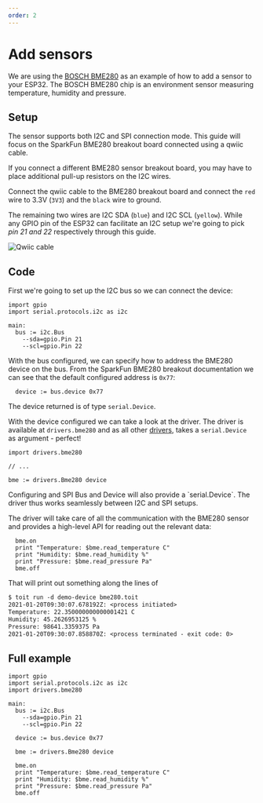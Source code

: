 ```yaml
---
order: 2
---
```



# Add sensors

We are using the [BOSCH BME280](https://www.bosch-sensortec.com/products/environmental-sensors/humidity-sensors-bme280/) as an example of how to add a sensor to your ESP32.
The BOSCH BME280 chip is an environment sensor measuring temperature, humidity and pressure.

## Setup

The sensor supports both I2C and SPI connection mode. This guide will focus on the SparkFun BME280 breakout board connected using a qwiic cable.

<Note>
If you connect a different BME280 sensor breakout board, you may have to place additional pull-up resistors on the I2C wires.
</Note>

Connect the qwiic cable to the BME280 breakout board and connect the `red` wire to 3.3V (`3V3`) and the `black` wire to ground.

The remaining two wires are I2C SDA (`blue`) and I2C SCL (`yellow`). While any GPIO pin of the ESP32 can facilitate an I2C setup we're going to pick _pin 21 and 22_ respectively through this guide.

<img src={Qwiic} alt="Qwiic cable" />

## Code

First we're going to set up the I2C bus so we can connect the device:

<!-- ANALYZE CODE -->
```
import gpio
import serial.protocols.i2c as i2c

main:
  bus := i2c.Bus
    --sda=gpio.Pin 21
    --scl=gpio.Pin 22
```

With the bus configured, we can specify how to address the BME280 device on the bus. From the SparkFun BME280 breakout documentation we can see that the default configured address is `0x77`:

```
  device := bus.device 0x77
```

The device returned is of type `serial.Device`.

With the device configured we can take a look at the driver.
The driver is available at `drivers.bme280` and as all other [drivers](https://libs.toit.io/drivers), takes a `serial.Device` as argument - perfect!

<!-- SKIP CODE -->
```
import drivers.bme280

// ...

bme := drivers.Bme280 device
```

<Note>
Configuring and SPI Bus and Device will also provide a `serial.Device`. The driver thus works seamlessly between I2C and SPI setups.
</Note>

The driver will take care of all the communication with the BME280 sensor and provides a high-level API for reading out the relevant data:

<!-- SKIP CODE -->
```
  bme.on
  print "Temperature: $bme.read_temperature C"
  print "Humidity: $bme.read_humidity %"
  print "Pressure: $bme.read_pressure Pa"
  bme.off
```

That will print out something along the lines of

```txt
$ toit run -d demo-device bme280.toit
2021-01-20T09:30:07.678192Z: <process initiated>
Temperature: 22.350000000000001421 C
Humidity: 45.2626953125 %
Pressure: 98641.3359375 Pa
2021-01-20T09:30:07.858870Z: <process terminated - exit code: 0>
```

## Full example

<!-- RESET CODE -->
<!-- ANALYZE CODE -->
```
import gpio
import serial.protocols.i2c as i2c
import drivers.bme280

main:
  bus := i2c.Bus
    --sda=gpio.Pin 21
    --scl=gpio.Pin 22

  device := bus.device 0x77

  bme := drivers.Bme280 device

  bme.on
  print "Temperature: $bme.read_temperature C"
  print "Humidity: $bme.read_humidity %"
  print "Pressure: $bme.read_pressure Pa"
  bme.off
```
